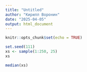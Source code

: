 ```yaml
---
title: "Untitled"
author: "Кирилл Воронин"
date: "2025-04-05"
output: html_document
---
```


```r
knitr::opts_chunk$set(echo = TRUE)
```


```r
set.seed(111)
xs <- sample(1:250, 25)
xs
```

```r
median(xs)
```

